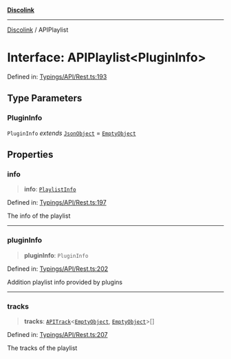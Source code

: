 [**Discolink**](../README.md)

***

[Discolink](../globals.md) / APIPlaylist

# Interface: APIPlaylist\<PluginInfo\>

Defined in: [Typings/API/Rest.ts:193](https://github.com/Archayu/discolink/blob/ddfd70ea55cc6996bf3567765f64fb3824cd3f79/src/Typings/API/Rest.ts#L193)

## Type Parameters

### PluginInfo

`PluginInfo` *extends* [`JsonObject`](../type-aliases/JsonObject.md) = [`EmptyObject`](../type-aliases/EmptyObject.md)

## Properties

### info

> **info**: [`PlaylistInfo`](PlaylistInfo.md)

Defined in: [Typings/API/Rest.ts:197](https://github.com/Archayu/discolink/blob/ddfd70ea55cc6996bf3567765f64fb3824cd3f79/src/Typings/API/Rest.ts#L197)

The info of the playlist

***

### pluginInfo

> **pluginInfo**: `PluginInfo`

Defined in: [Typings/API/Rest.ts:202](https://github.com/Archayu/discolink/blob/ddfd70ea55cc6996bf3567765f64fb3824cd3f79/src/Typings/API/Rest.ts#L202)

Addition playlist info provided by plugins

***

### tracks

> **tracks**: [`APITrack`](APITrack.md)\<[`EmptyObject`](../type-aliases/EmptyObject.md), [`EmptyObject`](../type-aliases/EmptyObject.md)\>[]

Defined in: [Typings/API/Rest.ts:207](https://github.com/Archayu/discolink/blob/ddfd70ea55cc6996bf3567765f64fb3824cd3f79/src/Typings/API/Rest.ts#L207)

The tracks of the playlist
